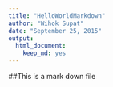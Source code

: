 ```yaml
---
title: "HelloWorldMarkdown"
author: "Wihok Supat"
date: "September 25, 2015"
output: 
  html_document: 
    keep_md: yes
---
```



##This is a mark down file
